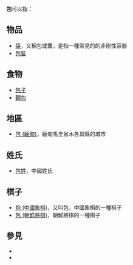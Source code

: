 {{Wiktionary|包}}

'''包'''可以指：
==物品==
*[[袋|袋]]，又稱包或囊，是指一種常見的的非剛性容器
*[[包裝|包裝]]
==食物==
*[[包子|包子]]
*[[麵包|麵包]]
==地區==
*[[包_(緬甸)|包 (緬甸)]]，緬甸馬圭省木各具縣的城市
==姓氏==
*[[包姓|包姓]]，中國姓氏
==棋子==
*[[炮_(中國象棋)|炮 (中國象棋)]]，又叫包，中國象棋的一種棋子
*[[包_(朝鮮將棋)|包 (朝鮮將棋)]]，朝鮮將棋的一種棋子

== 參見 ==
* {{Lookfrom|包}}
* {{Intitle|包}}

{{消歧义|Cat=一字消歧义|Bao}}